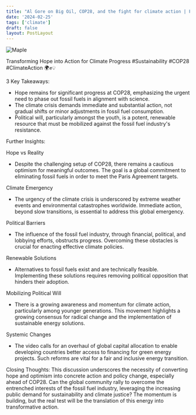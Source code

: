 ```yaml
---
title: "Al Gore on Big Oil, COP28, and the fight for climate action | FT"
date: '2024-02-25'
tags: ['climate']
draft: false
layout: PostLayout
---
```


<div className="flex justify-center">
  <div className="my-1 w-full px-2 xl:my-1 xl:w-1/2 xl:px-2">
    <img src="https://img.youtube.com/vi/GIUZ0VoL6jg/0.jpg" alt="Maple" className="mx-auto h-58 w-auto" />
  </div>
</div>

Transforming Hope into Action for Climate Progress #Sustainability #COP28 #ClimateAction 🌍✊💡

3 Key Takeaways:
- Hope remains for significant progress at COP28, emphasizing the urgent need to phase out fossil fuels in alignment with science.
- The climate crisis demands immediate and substantial action, not gradual shifts or minor adjustments in fossil fuel consumption.
- Political will, particularly amongst the youth, is a potent, renewable resource that must be mobilized against the fossil fuel industry's resistance.

Further Insights:

Hope vs Reality
- Despite the challenging setup of COP28, there remains a cautious optimism for meaningful outcomes. The goal is a global commitment to eliminating fossil fuels in order to meet the Paris Agreement targets.

Climate Emergency
- The urgency of the climate crisis is underscored by extreme weather events and environmental catastrophes worldwide. Immediate action, beyond slow transitions, is essential to address this global emergency.

Political Barriers
- The influence of the fossil fuel industry, through financial, political, and lobbying efforts, obstructs progress. Overcoming these obstacles is crucial for enacting effective climate policies.

Renewable Solutions
- Alternatives to fossil fuels exist and are technically feasible. Implementing these solutions requires removing political opposition that hinders their adoption.

Mobilizing Political Will
- There is a growing awareness and momentum for climate action, particularly among younger generations. This movement highlights a growing consensus for radical change and the implementation of sustainable energy solutions.

Systemic Changes
- The video calls for an overhaul of global capital allocation to enable developing countries better access to financing for green energy projects. Such reforms are vital for a fair and inclusive energy transition.

Closing Thoughts:
This discussion underscores the necessity of converting hope and optimism into concrete action and policy change, especially ahead of COP28. Can the global community rally to overcome the entrenched interests of the fossil fuel industry, leveraging the increasing public demand for sustainability and climate justice? The momentum is building, but the real test will be the translation of this energy into transformative action.
